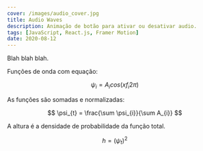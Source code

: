 ```yaml
---
cover: /images/audio_cover.jpg
title: Audio Waves
description: Animação de botão para ativar ou desativar audio.
tags: [JavaScript, React.js, Framer Motion]
date: 2020-08-12
---
```


Blah blah blah.


<div class="flex justify-center">
	<AudioWaves client:load />
</div>

Funções de onda com equação:

$$ \psi_{i} = A_{i} cos(x f_{i} 2\pi) $$

As funções são somadas e normalizadas:

$$ \psi_{t} = \frac{\sum \psi_{i}}{\sum A_{i}} $$

A altura é a densidade de probabilidade da função total.

$$ h = (\psi_{t})^{2} $$
